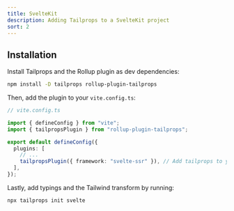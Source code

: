 ```yaml
---
title: SvelteKit
description: Adding Tailprops to a SvelteKit project
sort: 2
---
```


## Installation

Install Tailprops and the Rollup plugin as dev dependencies:

```bash
npm install -D tailprops rollup-plugin-tailprops
```

Then, add the plugin to your `vite.config.ts`:

```ts
// vite.config.ts

import { defineConfig } from "vite";
import { tailpropsPlugin } from "rollup-plugin-tailprops";

export default defineConfig({
  plugins: [
    // ...
    tailpropsPlugin({ framework: "svelte-ssr" }), // Add tailprops to your plugins
  ],
});
```

Lastly, add typings and the Tailwind transform by running:

```bash
npx tailprops init svelte
```
